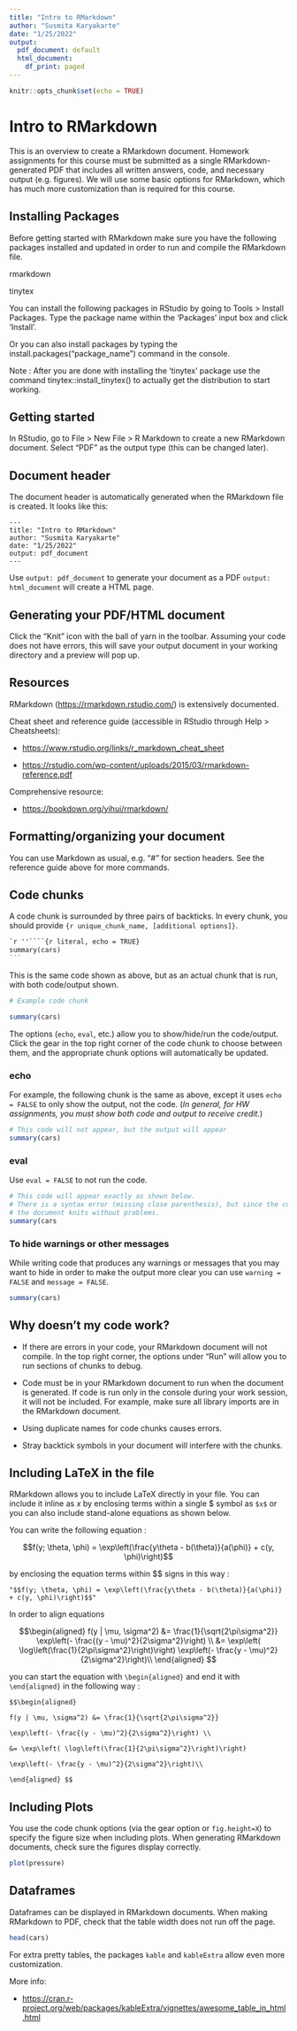 ---
title: "Intro to RMarkdown"
author: "Susmita Karyakarte"
date: "1/25/2022"
output:
  pdf_document: default
  html_document:
    df_print: paged
---

```{r setup, include=FALSE}
knitr::opts_chunk$set(echo = TRUE)
```

# Intro to RMarkdown

This is an overview to create a RMarkdown document. Homework assignments for this course must be submitted as a single RMarkdown-generated PDF that includes all written answers, code, and necessary output (e.g. figures). We will use some basic options for RMarkdown, which has much more customization than is required for this course.

## Installing Packages

Before getting started with RMarkdown make sure you have the following packages installed and updated in order to run and compile the RMarkdown file.

rmarkdown

tinytex


You can install the following packages in RStudio by going to Tools > Install Packages. Type the package name within the 'Packages' input box and click 'Install'.

Or you can also install packages by typing the install.packages("package_name") command in the console.

Note : After you are done with installing the 'tinytex' package use the command tinytex::install_tinytex() to actually get the distribution to start working.

## Getting started

In RStudio, go to File > New File > R Markdown to create a new RMarkdown document. Select "PDF" as the output type (this can be changed later).

## Document header

The document header is automatically generated when the RMarkdown file is created. It looks like this:

```
---
title: "Intro to RMarkdown"
author: "Susmita Karyakarte"
date: "1/25/2022"
output: pdf_document
---
```

Use ``output: pdf_document`` to generate your document as a PDF ``output: html_document`` will create a HTML page.

## Generating your PDF/HTML document

Click the "Knit" icon with the ball of yarn in the toolbar. Assuming your code does not have errors, this will save your output document in your working directory and a preview will pop up.

## Resources

RMarkdown ([https://rmarkdown.rstudio.com/](https://rmarkdown.rstudio.com/)) is extensively documented.


Cheat sheet and reference guide (accessible in RStudio through Help > Cheatsheets): 

- [https://www.rstudio.org/links/r_markdown_cheat_sheet](https://www.rstudio.org/links/r_markdown_cheat_sheet)

- [https://rstudio.com/wp-content/uploads/2015/03/rmarkdown-reference.pdf](https://rstudio.com/wp-content/uploads/2015/03/rmarkdown-reference.pdf)

Comprehensive resource:

- [https://bookdown.org/yihui/rmarkdown/](https://bookdown.org/yihui/rmarkdown/)

## Formatting/organizing your document

You can use Markdown as usual, e.g. "#" for section headers. See the reference guide above for more commands.

## Code chunks

A code chunk is surrounded by three pairs of backticks. In every chunk, you should provide ``{r unique_chunk_name, [additional options]}``.

````markdown
`r ''````{r literal, echo = TRUE}
summary(cars)
```
````

This is the same code shown as above, but as an actual chunk that is run, with both code/output shown.

```{r example, echo=TRUE}
# Example code chunk

summary(cars)
```

The options (`echo`, `eval`, etc.) allow you to show/hide/run the code/output. Click the gear in the top right corner of the code chunk to choose between them, and the appropriate chunk options will automatically be updated.

### echo

For example, the following chunk is the same as above, except it uses `echo = FALSE` to only show the output, not the code. (_In general, for HW assignments, you must show both code and output to receive credit._)

```{r noecho, echo=FALSE}
# This code will not appear, but the output will appear
summary(cars)
```

### eval

Use `eval = FALSE` to not run the code.

```{r cars, eval=FALSE, echo = TRUE}
# This code will appear exactly as shown below. 
# There is a syntax error (missing close parenthesis), but since the code is not evaluated, 
# the document knits without problems.
summary(cars
```

### To hide warnings or other messages

While writing code that produces any warnings or messages that you may want to hide in order to make the output more clear you can use `warning = FALSE` and `message = FALSE`.

```{r codewithwarnings, warning=FALSE, message=FALSE}
summary(cars)
```

## Why doesn't my code work?

- If there are errors in your code, your RMarkdown document will not compile. In the top right corner, the options under "Run" will allow you to run sections of chunks to debug.

- Code must be in your RMarkdown document to run when the document is generated. If code is run only in the console during your work session, it will not be included. For example, make sure all library imports are in the RMarkdown document.

- Using duplicate names for code chunks causes errors.

- Stray backtick symbols in your document will interfere with the chunks.

## Including LaTeX in the file

RMarkdown allows you to include LaTeX directly in your file. You can include it inline as $x$ by enclosing terms within a single $ symbol as `$x$` or you can also include stand-alone equations as shown below.

You can write the following equation :

$$f(y; \theta, \phi) = \exp\left(\frac{y\theta - b(\theta)}{a(\phi)} + c(y, \phi)\right)$$

by enclosing the equation terms within $$ signs in this way :

`"$$f(y; \theta, \phi) = \exp\left(\frac{y\theta - b(\theta)}{a(\phi)} + c(y, \phi)\right)$$"`

In order to align equations

$$\begin{aligned}
f(y | \mu, \sigma^2) &= \frac{1}{\sqrt{2\pi\sigma^2}} \exp\left(- \frac{(y - \mu)^2}{2\sigma^2}\right) \\
&= \exp\left( \log\left(\frac{1}{2\pi\sigma^2}\right)\right) \exp\left(- \frac{y - \mu)^2}{2\sigma^2}\right)\\
\end{aligned}
$$

you can start the equation with `\begin{aligned}` and end it with `\end{aligned}` in the following way :

`$$\begin{aligned}`

`f(y | \mu, \sigma^2) &= \frac{1}{\sqrt{2\pi\sigma^2}}`

`\exp\left(- \frac{(y - \mu)^2}{2\sigma^2}\right) \\`

`&= \exp\left( \log\left(\frac{1}{2\pi\sigma^2}\right)\right)`

`\exp\left(- \frac{y - \mu)^2}{2\sigma^2}\right)\\`

`\end{aligned}
$$`

## Including Plots

You use the code chunk options (via the gear option or `fig.height=X`) to specify the figure size when including plots. When generating RMarkdown documents, check sure the figures display correctly.

```{r pressure, echo=FALSE, fig.height=4}
plot(pressure)
```

## Dataframes

Dataframes can be displayed in RMarkdown documents. When making RMarkdown to PDF, check that the table width does not run off the page.

```{r df, echo=TRUE}
head(cars)
```

For extra pretty tables, the packages ``kable`` and ``kableExtra`` allow even more customization.

More info: 

- [https://cran.r-project.org/web/packages/kableExtra/vignettes/awesome_table_in_html.html](https://cran.r-project.org/web/packages/kableExtra/vignettes/awesome_table_in_html.html)
